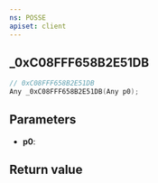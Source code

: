 ```yaml
---
ns: POSSE
apiset: client
---
```

## _0xC08FFF658B2E51DB

```c
// 0xC08FFF658B2E51DB
Any _0xC08FFF658B2E51DB(Any p0);
```


## Parameters
* **p0**:

## Return value